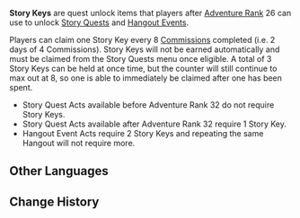 {{Terminology Infobox
|image = Item Story Key.png
|type  = Items
}}

'''Story Keys''' are quest unlock items that players after [[Adventure Rank]] 26 can use to unlock [[Story Quests]] and [[Hangout Events]].

Players can claim one Story Key every 8 [[Commissions]] completed (i.e. 2 days of 4 Commissions). Story Keys will not be earned automatically and must be claimed from the Story Quests menu once eligible. A total of 3 Story Keys can be held at once time, but the counter will still continue to max out at 8, so one is able to immediately be claimed after one has been spent.
* Story Quest Acts available before Adventure Rank 32 do not require Story Keys.
* Story Quest Acts available after Adventure Rank 32 require 1 Story Key.
* Hangout Event Acts require 2 Story Keys and repeating the same Hangout will not require more.

==Other Languages==
{{Other Languages
|en      = Story Key
|zhs     = 传说钥匙
|zhs_rm  = Chuánshuō yàoshi
|zht     = 傳說鑰匙
|zht_rm  = Chuánshuō yàoshi
|zh_tl   = Lore Key
|ja      = 伝説の鍵
|ja_rm   = Densetsu no kagi
|ja_tl   = Legend Key
|ko      = 전설의 열쇠
|ko_rm   = Jeonseol-ui Yeolsoe
|ko_tl   = Legendary Key
|es      = Llave legendaria
|es_tl   = Legendary Key
|fr      = Clé des légendes
|fr_tl   = Key of Legends
|ru      = Ключ легенд
|ru_tl   = 
|th      = กุญแจในตำนาน
|th_rm   = Kunchae nai tamnan
|th_tl   = Key Within Legends
|vi      = Chìa Khóa {{tt|Truyền Thuyết|传说}}
|vi_tl   = Legend Key
|de      = Legendenschlüssel
|de_tl   = Legend's Key
|id      = Kunci Story
|id_tl   = Story Key
|pt      = Chave de Lendas
|pt_tl   = Key of Legends
}}

==Change History==
{{Change History|1.0}}